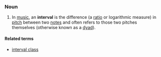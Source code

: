 ===Noun===
#In [[music]], an '''interval''' is the difference (a [[ratio]] or logarithmic measure) in [[pitch]] between two [[note]]s and often refers to those two pitches themselves (otherwise known as a [[dyad]]).

====Related terms====
*[[interval class]]
